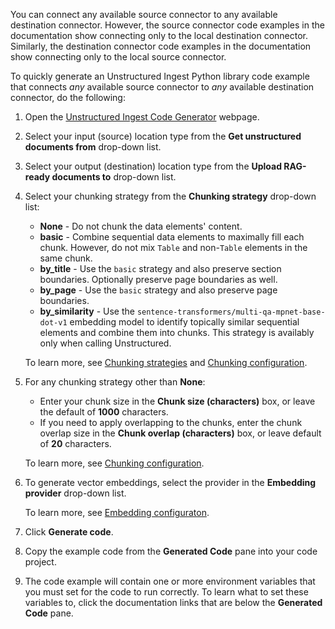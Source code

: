 You can connect any available source connector to any available destination connector. However, the source connector code examples in the 
documentation show connecting only to the local destination connector. Similarly, the destination connector code examples in the 
documentation show connecting only to the local source connector. 

To quickly generate an Unstructured Ingest Python library code example that connects _any_ available source connector to _any_ available destination connector, 
do the following:

1. Open the [Unstructured Ingest Code Generator](https://huggingface.co/spaces/MariaK/unstructured-pipeline-builder) webpage.
2. Select your input (source) location type from the **Get unstructured documents from** drop-down list.
3. Select your output (destination) location type from the **Upload RAG-ready documents to** drop-down list.
4. Select your chunking strategy from the **Chunking strategy** drop-down list:

   - **None** - Do not chunk the data elements' content.
   - **basic** - Combine sequential data elements to maximally fill each chunk. However, do not mix `Table` and non-`Table` elements in the same chunk.
   - **by_title** - Use the `basic` strategy and also preserve section boundaries. Optionally preserve page boundaries as well.
   - **by_page** - Use the `basic` strategy and also preserve page boundaries.
   - **by_similarity** - Use the `sentence-transformers/multi-qa-mpnet-base-dot-v1` embedding model to identify topically similar sequential elements and combine them into chunks. This strategy is availably only when calling Unstructured. 

   To learn more, see [Chunking strategies](/platform-api/partition-api/chunking) and [Chunking configuration](/ingestion/ingest-configuration/chunking-configuration).

5. For any chunking strategy other than **None**:

   - Enter your chunk size in the **Chunk size (characters)** box, or leave the default of **1000** characters. 
   - If you need to apply overlapping to the chunks, enter the chunk overlap size in the **Chunk overlap (characters)** box, or leave default of **20** characters.

   To learn more, see [Chunking configuration](/ingestion/ingest-configuration/chunking-configuration).

6. To generate vector embeddings, select the provider in the **Embedding provider** drop-down list.

   To learn more, see [Embedding configuraton](/ingestion/ingest-configuration/embedding-configuration).

7. Click **Generate code**. 
8. Copy the example code from the **Generated Code** pane into your code project. 
9. The code example will contain one or more environment variables that you must set for the code to run correctly. To learn what to 
set these variables to, click the documentation links that are below the **Generated Code** pane.